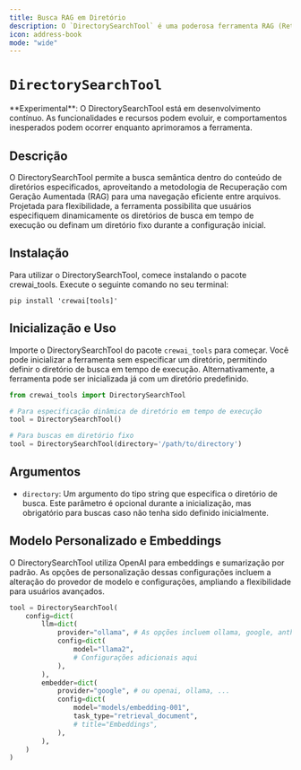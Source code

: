 ```yaml
---
title: Busca RAG em Diretório
description: O `DirectorySearchTool` é uma poderosa ferramenta RAG (Retrieval-Augmented Generation) desenvolvida para buscas semânticas no conteúdo de um diretório.
icon: address-book
mode: "wide"
---
```


# `DirectorySearchTool`

<Note>
    **Experimental**: O DirectorySearchTool está em desenvolvimento contínuo. As funcionalidades e recursos podem evoluir, e comportamentos inesperados podem ocorrer enquanto aprimoramos a ferramenta.
</Note>

## Descrição

O DirectorySearchTool permite a busca semântica dentro do conteúdo de diretórios especificados, aproveitando a metodologia de Recuperação com Geração Aumentada (RAG) para uma navegação eficiente entre arquivos. Projetada para flexibilidade, a ferramenta possibilita que usuários especifiquem dinamicamente os diretórios de busca em tempo de execução ou definam um diretório fixo durante a configuração inicial.

## Instalação

Para utilizar o DirectorySearchTool, comece instalando o pacote crewai_tools. Execute o seguinte comando no seu terminal:

```shell
pip install 'crewai[tools]'
```

## Inicialização e Uso

Importe o DirectorySearchTool do pacote `crewai_tools` para começar. Você pode inicializar a ferramenta sem especificar um diretório, permitindo definir o diretório de busca em tempo de execução. Alternativamente, a ferramenta pode ser inicializada já com um diretório predefinido.

```python Code
from crewai_tools import DirectorySearchTool

# Para especificação dinâmica de diretório em tempo de execução
tool = DirectorySearchTool()

# Para buscas em diretório fixo
tool = DirectorySearchTool(directory='/path/to/directory')
```

## Argumentos

- `directory`: Um argumento do tipo string que especifica o diretório de busca. Este parâmetro é opcional durante a inicialização, mas obrigatório para buscas caso não tenha sido definido inicialmente.

## Modelo Personalizado e Embeddings

O DirectorySearchTool utiliza OpenAI para embeddings e sumarização por padrão. As opções de personalização dessas configurações incluem a alteração do provedor de modelo e configurações, ampliando a flexibilidade para usuários avançados.

```python Code
tool = DirectorySearchTool(
    config=dict(
        llm=dict(
            provider="ollama", # As opções incluem ollama, google, anthropic, llama2 e mais
            config=dict(
                model="llama2",
                # Configurações adicionais aqui
            ),
        ),
        embedder=dict(
            provider="google", # ou openai, ollama, ...
            config=dict(
                model="models/embedding-001",
                task_type="retrieval_document",
                # title="Embeddings",
            ),
        ),
    )
)
```